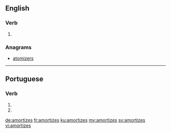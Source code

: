 ==English==

===Verb===
{{head|en|verb form}}

# {{en-third-person singular of|amortize}}

===Anagrams===
* [[atomizers]]

----

==Portuguese==

===Verb===
{{pt-verb-form}}

# {{conjugation of|amortizar||2|s|pres|subj|lang=pt}}
# {{conjugation of|amortizar||2|s|negative|impr|lang=pt}}

[[de:amortizes]]
[[fr:amortizes]]
[[ku:amortizes]]
[[my:amortizes]]
[[sv:amortizes]]
[[vi:amortizes]]